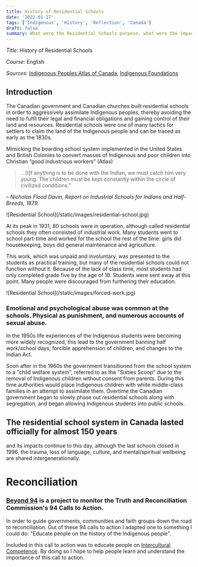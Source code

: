 ```yaml
---
title: History of Residential Schools
date: '2022-01-17'
tags: ['Indigenous', 'History', 'Reflection', 'Canada']
draft: false
summary: What were the Residential Schools purpose, what were the impacts?
---
```


_Title_: History of Residential Schools

_Course_: English

_Sources_: [Indigenous Peoples Atlas of Canada](https://indigenouspeoplesatlasofcanada.ca/article/history-of-residential-schools/#:~:text=While%20the%20federal%20residential%20school%20system%20began%20around), [Indigenous Foundations](http://indigenousfoundations.arts.ubc.ca/the_residential_school_system/#:~:text=Living%20conditions%20at%20the%20residential%20schools%20The%20purpose)

## Introduction

The Canadian government and Canadian churches built residential schools in order to aggressively assimilate Indigenous peoples, thereby avoiding the need to fulfil their legal and financial obligations and gaining control of their land and resources. Residential schools were one of many tactics for settlers to claim the land of the Indigenous people and can be traced as early as the 1830s. 

Mimicking the boarding school system implemented in the United States and British Colonies to convert masses of Indigenous and poor children into Christian “good industrious workers” (Atlas)

> …[I]f anything is to be done with the Indian, we must catch him very young. The children must be kept constantly within the circle of civilized conditions.”

– *Nicholas Flood Davin, Report on Industrial Schools for Indians and Half-Breeds, 1879.*

<div className="flex flex-wrap -mx-2 overflow-hidden xl:-mx-2">
  <div className="my-1 px-2 w-full overflow-hidden xl:my-1 xl:px-2 xl:w-1/2 cursor-pointer transition duration-200 ease-in transform sm:hover:scale-125">
    ![Residential School](/static/images/residential-school.jpg)
  </div>
</div>

At its peak in 1931, 80 schools were in operation, although called residential schools they often consisted of industrial work. Many students went to school part-time and worked for the school the rest of the time: girls did housekeeping, boys did general maintenance and agriculture. 

This work, which was unpaid and involuntary, was presented to the students as practical training, but many of the residential schools could not function without it. Because of the lack of class time, most students had only completed grade five by the age of 18. Students were sent away at this point. Many people were discouraged from furthering their education.

<div className="flex flex-wrap -mx-2 overflow-hidden xl:-mx-2">
  <div className="my-1 px-2 w-full overflow-hidden xl:my-1 xl:px-2 xl:w-1/2 cursor-pointer transition duration-200 ease-in transform sm:hover:scale-125">
    ![Residential School](/static/images/forced-work.jpg)
  </div>
</div>

### Emotional and psychological abuse was common at the schools. Physical as punishment, and numerous accounts of sexual abuse.

In the 1950s life experiences of the Indigenous students were becoming more widely recognized, this lead to the government banning half work/school days, forcible apprehension of children, and changes to the Indian Act.

Soon after in the 1960s the government transitioned from the school system to a "child welfare system", referred to as the "Sixties Scoop" due to the removal of Indigenous children without consent from parents.
During this time authorities would place Indigenous children with white middle-class families in an attempt to assimilate them. Overtime the Canadian government began to slowly phase out residential schools along with segregation, and began allowing Indigenous students into public schools.

## The residential school system in Canada lasted officially for almost 150 years

and its impacts continue to this day, although the last schools closed in 1996, the trauma, loss of language, culture, and mental/spiritual wellbeing are shared intergenerationally.

# Reconciliation

### [Beyond 94](https://newsinteractives.cbc.ca/longform-single/beyond-94?&cta=1) is a project to monitor the Truth and Reconciliation Commission's 94 Calls to Action.

In order to guide governments, communities and faith groups down the road to reconciliation. Out of these 94 calls to action I adapted one to something I could do: "Educate people on the history of the Indigenous people".

Included in this call to action was to educate people on [Intercultural Competence](https://school-project-blog.vercel.app/blog/intercultural-competence).
By doing so I hope to help people learn and understand the importance of this call to action.